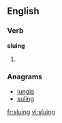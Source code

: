 
==English==

===Verb===
'''sluing'''

# {{present participle of|[[slue]]}}

===Anagrams===
* [[lungis#English|lungis]]
* [[suling#English|suling]]

[[fr:sluing]]
[[vi:sluing]]